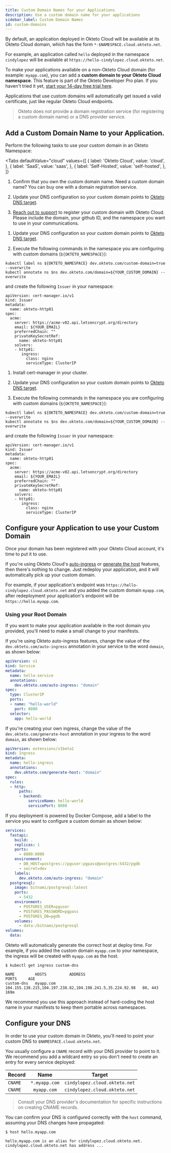 ```yaml
---
title: Custom Domain Names for your Applications
description: Use a custom domain name for your applications
sidebar_label: Custom Domain Names
id: custom-domains
---
```



By default, an application deployed in Okteto Cloud will be available at its Okteto Cloud domain, which has the form `*-$NAMESPACE.cloud.okteto.net`.

For example, an application called `hello` deployed in the namespace `cindylopez` will be available at `https://hello-cindylopez.cloud.okteto.net`.

To make your applications available on a non-Okteto Cloud domain (for example: `myapp.com`), you can add a **custom domain to your Okteto Cloud namespace**.
This feature is part of the Okteto Developer Pro plan. If you haven't tried it yet, [start your 14-day free trial here](https://cloud.okteto.com/#/settings/plans/pro-upgrade).

Applications that use custom domains will automatically get issued a valid certificate, just like regular Okteto Cloud endpoints.

> Okteto does not provide a domain registration service (for registering a custom domain name) or a DNS provider service.

## Add a Custom Domain Name to your Application.

Perform the following tasks to use your custom domain in an Okteto Namespace:

<Tabs
  defaultValue="cloud"
  values={[
    { label: 'Okteto Cloud', value: 'cloud', },
    { label: 'SaaS', value: 'saas', },
    { label: 'Self-Hosted', value: 'self-hosted', },
  ]}
>
<TabItem value="cloud">

1. Confirm that you own the custom domain name. Need a custom domain name? You can buy one with a domain registration service.

2. Update your DNS configuration so your custom domain points to [Okteto DNS target](/docs/cloud/custom-domains/#configure-your-dns).

3. [Reach out to support](https://okteto.com/support) to register your custom domain with Okteto Cloud. Please include the domain, your github ID, and the namespace you want to use in your communications.

</TabItem>
<TabItem value="saas">

1. Update your DNS configuration so your custom domain points to [Okteto DNS target](/docs/cloud/custom-domains/#configure-your-dns).

3. Execute the following commands in the namespace you are configuring with custom domains (`${OKTETO_NAMESPACE}`):

```
kubectl label ns ${OKTETO_NAMESPACE} dev.okteto.com/custom-domain=true --overwrite
kubectl annotate ns $ns dev.okteto.com/domain=${YOUR_CUSTOM_DOMAIN} --overwrite
```

and create the following `Issuer` in your namespace:

```
apiVersion: cert-manager.io/v1
kind: Issuer
metadata:
  name: okteto-http01
spec:
  acme:
    server: https://acme-v02.api.letsencrypt.org/directory
    email: ${YOUR_EMAIL}
    preferredChain: ""
    privateKeySecretRef:
      name: okteto-http01
    solvers:
    - http01:
       ingress:
         class: nginx
         serviceType: ClusterIP
```

</TabItem>
<TabItem value="self-hosted">

1. Install cert-manager in your cluster.

2. Update your DNS configuration so your custom domain points to [Okteto DNS target](/docs/cloud/custom-domains/#configure-your-dns).

3. Execute the following commands in the namespace you are configuring with custom domains (`${OKTETO_NAMESPACE}`):

```
kubectl label ns ${OKTETO_NAMESPACE} dev.okteto.com/custom-domain=true --overwrite
kubectl annotate ns $ns dev.okteto.com/domain=${YOUR_CUSTOM_DOMAIN} --overwrite
```

and create the following `Issuer` in your namespace:

```
apiVersion: cert-manager.io/v1
kind: Issuer
metadata:
  name: okteto-http01
spec:
  acme:
    server: https://acme-v02.api.letsencrypt.org/directory
    email: ${YOUR_EMAIL}
    preferredChain: ""
    privateKeySecretRef:
      name: okteto-http01
    solvers:
    - http01:
       ingress:
         class: nginx
         serviceType: ClusterIP
```

</TabItem>
</Tabs>

## Configure your Application to use your Custom Domain

Once your domain has been registered with your Okteto Cloud account, it's time to put it to use.

If you're using Okteto Cloud's [auto-ingress](/docs/cloud/ssl/) or [generate the host](/docs/cloud/ssl/#let-okteto-generate-the-host) features, then there's nothing to change. Just redeploy your application, and it will automatically pick up your custom domain.

For example, if your application's endpoint was `https://hello-cindylopez.cloud.okteto.net` and you added the custom domain `myapp.com`, after redeployment your application's endpoint will be `https://hello.myapp.com`.

### Using your Root Domain

If you want to make your application available in the root domain you provided, you'll need to make a small change to your manifests.

If you're using Okteto auto-ingress features, change the value of the `dev.okteto.com/auto-ingress` annotation in your service to the word `domain`, as shown below:

```yaml
apiVersion: v1
kind: Service
metadata:
  name: hello-service
  annotations:
    dev.okteto.com/auto-ingress: "domain"
spec:
  type: ClusterIP
  ports:
  - name: "hello-world"
    port: 8080
  selector:
    app: hello-world
```

If you're creating your own ingress, change the value of the `dev.okteto.com/generate-host` annotation in your ingress to the word `domain`, as shown below:

```yaml
apiVersion: extensions/v1beta1
kind: Ingress
metadata:
  name: hello-ingress
  annotations:
    dev.okteto.com/generate-host: "domain"
spec:
  rules:
  - http:
      paths:
      - backend:
          serviceName: hello-world
          servicePort: 8080
```

If you deployment is powered by Docker Compose, add a label to the service you want to configure a custom domain as shown below:

```yaml
services:
  fastapi:
    build: .
    replicas: 1
    ports:
      - 8080:8080
    environment:
      - DB_HOST=postgres://pguser:pgpass@postgres:5432/pgdb
      - secret=dev
    labels:
      dev.okteto.com/auto-ingress: "domain"
  postgresql:
    image: bitnami/postgresql:latest
    ports:
      - 5432
    environment:
      - POSTGRES_USER=pguser
      - POSTGRES_PASSWORD=pgpass
      - POSTGRES_DB=pgdb
    volumes:
      - data:/bitnami/postgresql
volumes:
  data:

```

Okteto will automatically generate the correct host at deploy time. For example, if you added the custom domain `myapp.com` to your namespace, the ingress will be created with `myapp.com` as the host.

```console
$ kubectl get ingress custom-dns
```

```
NAME         HOSTS          ADDRESS                                                     PORTS     AGE
custom-dns   myapp.com      104.155.138.215,104.197.238.82,104.198.241.5,35.224.92.98   80, 443   169m
```

We recommend you use this approach instead of hard-coding the host name in your manifests to keep them portable across namespaces.

## Configure your DNS

In order to use your custom domain in Okteto, you'll need to point your custom DNS to `$NAMESPACE.cloud.okteto.net`.

You usually configure a `CNAME` record with your DNS provider to point to it. We recommend you add a wildcard entry so you don't need to create an entry for every service deployed:

| Record       | Name             | Target  |
| ------------- |:-------------:| :-----:|
| `CNAME`        | `*.myapp.com`  | `cindylopez.cloud.okteto.net`  |
| `CNAME`        | `myapp.com`    | `cindylopez.cloud.okteto.net`  |

> Consult your DNS provider's documentation for specific instructions on creating CNAME records.

You can confirm your DNS is configured correctly with the `host` command, assuming your DNS changes have propagated:

```
$ host hello.myapp.com
```

```
hello.myapp.com is an alias for cindylopez.cloud.okteto.net.
cindylopez.cloud.okteto.net has address ...
```

